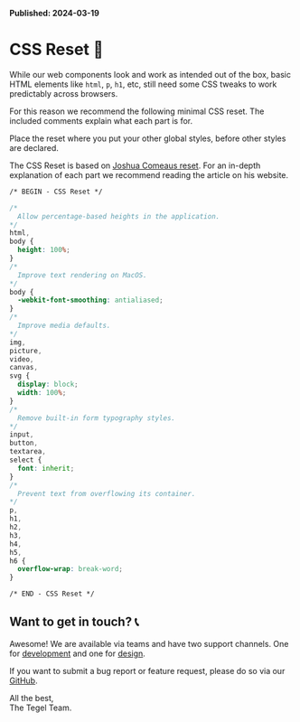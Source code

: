 
<Meta title="System Setup/CSS Reset" />

**Published: 2024-03-19**

# CSS Reset 🎨

While our web components look and work as intended out of the box, basic HTML elements like `html`, `p`, `h1`, etc, still need some CSS tweaks to work predictably across browsers.

For this reason we recommend the following minimal CSS reset. The included comments explain what each part is for.

Place the reset where you put your other global styles, before other styles are declared.

The CSS Reset is based on [Joshua Comeaus reset](https://www.joshwcomeau.com/css/custom-css-reset).
For an in-depth explanation of each part we recommend reading the article on his website.

```css
/* BEGIN - CSS Reset */

/*
  Allow percentage-based heights in the application.
*/
html,
body {
  height: 100%;
}
/*
  Improve text rendering on MacOS.
*/
body {
  -webkit-font-smoothing: antialiased;
}
/*
  Improve media defaults.
*/
img,
picture,
video,
canvas,
svg {
  display: block;
  width: 100%;
}
/*
  Remove built-in form typography styles.
*/
input,
button,
textarea,
select {
  font: inherit;
}
/*
  Prevent text from overflowing its container.
*/
p,
h1,
h2,
h3,
h4,
h5,
h6 {
  overflow-wrap: break-word;
}

/* END - CSS Reset */
```

## Want to get in touch? 📞

Awesome! We are available via teams and have two support channels. One for [development](https://teams.microsoft.com/l/channel/19%3a5e33f67fe502441f914fbcdc6e2548f5%40thread.skype/Development%2520support?groupId=79f9bfeb-73e2-424d-9477-b236191ece5e&tenantId=3bc062e4-ac9d-4c17-b4dd-3aad637ff1ac) and one for [design](https://teams.microsoft.com/l/channel/19%3A8d30ded56af14672b471062ec1e66345%40thread.skype/Design%2520support?groupId=79f9bfeb-73e2-424d-9477-b236191ece5e&tenantId=3bc062e4-ac9d-4c17-b4dd-3aad637ff1ac).

If you want to submit a bug report or feature request, please do so via our [GitHub](https://github.com/scania-digital-design-system/tegel/issues).

All the best,  
The Tegel Team.
